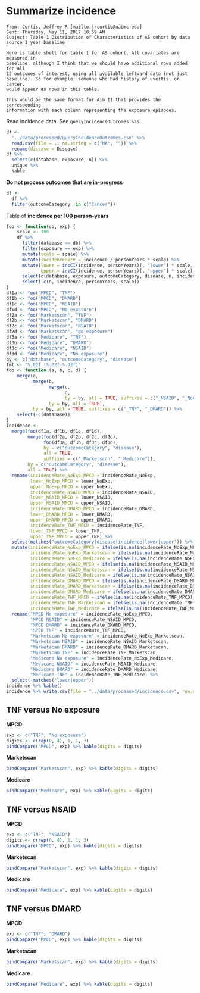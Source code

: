 # Summarize incidence

```
From: Curtis, Jeffrey R [mailto:jrcurtis@uabmc.edu] 
Sent: Thursday, May 11, 2017 10:59 AM
Subject: Table 1 Distribution of Characteristics of AS cohort by data source 1 year baseline

Here is table shell for table 1 for AS cohort. All covariates are measured in
baseline, although I think that we should have additional rows added for all
13 outcomes of interest, using all available leftward data (not just
baseline). So for example, someone who had history of uveitis, or cancer,
would appear as rows in this table.

This would be the same format for Aim II that provides the corresponding
information with each column representing the exposure episodes.
```

Read incidence data.
See `queryIncidenceOutcomes.sas`.

```r
df <-
  "../data/processed/queryIncidenceOutcomes.csv" %>% 
  read.csv(file = ., na.string = c("NA", "")) %>% 
  rename(disease = Disease)
df %>% 
  select(c(database, exposure, n)) %>% 
  unique %>% 
  kable
```

**Do not process outcomes that are in-progress**

```r
df <-
  df %>% 
  filter(outcomeCategory !in c("Cancer"))
```

Table of **incidence per 100 person-years**

```r
foo <- function(db, exp) {
    scale <- 100
    df %>% 
      filter(database == db) %>% 
      filter(exposure == exp) %>%
      mutate(scale = scale) %>% 
      mutate(incidenceRate = incidence / personYears * scale) %>% 
      mutate(lower = incCI(incidence, personYears)[, "lower"] * scale,
             upper = incCI(incidence, personYears)[, "upper"] * scale) %>% 
      select(c(database, exposure, outcomeCategory, disease, n, incidence, personYears, scale, incidenceRate, lower, upper)) %>% 
      select(-c(n, incidence, personYears, scale))
}
df1a <- foo("MPCD", "TNF")
df1b <- foo("MPCD", "DMARD")
df1c <- foo("MPCD", "NSAID")
df1d <- foo("MPCD", "No exposure")
df2a <- foo("Marketscan", "TNF")
df2b <- foo("Marketscan", "DMARD")
df2c <- foo("Marketscan", "NSAID")
df2d <- foo("Marketscan", "No exposure")
df3a <- foo("Medicare", "TNF")
df3b <- foo("Medicare", "DMARD")
df3c <- foo("Medicare", "NSAID")
df3d <- foo("Medicare", "No exposure")
by <- c("database", "outcomeCategory", "disease")
fmt <- "%.02f (%.02f-%.02f)"
foo <- function (a, b, c, d) {
    merge(a, 
          merge(b, 
                merge(c, 
                      d, 
                      by = by, all = TRUE, suffixes = c("_NSAID", "_NoExp")),
                by = by, all = TRUE), 
          by = by, all = TRUE, suffixes = c("_TNF", "_DMARD")) %>% 
    select(-c(database))
}
incidence <- 
  merge(foo(df1a, df1b, df1c, df1d), 
        merge(foo(df2a, df2b, df2c, df2d),
              foo(df3a, df3b, df3c, df3d),
              by = c("outcomeCategory", "disease"),
              all = TRUE,
              suffixes = c("_Marketscan", "_Medicare")),
        by = c("outcomeCategory", "disease"),
        all = TRUE) %>% 
  rename(incidenceRate_NoExp_MPCD = incidenceRate_NoExp,
         lower_NoExp_MPCD = lower_NoExp,
         upper_NoExp_MPCD = upper_NoExp,
         incidenceRate_NSAID_MPCD = incidenceRate_NSAID,
         lower_NSAID_MPCD = lower_NSAID,
         upper_NSAID_MPCD = upper_NSAID,
         incidenceRate_DMARD_MPCD = incidenceRate_DMARD,
         lower_DMARD_MPCD = lower_DMARD,
         upper_DMARD_MPCD = upper_DMARD,
         incidenceRate_TNF_MPCD = incidenceRate_TNF,
         lower_TNF_MPCD = lower_TNF,
         upper_TNF_MPCD = upper_TNF) %>%
  select(matches("outcomeCategory|disease|incidence|lower|upper")) %>% 
  mutate(incidenceRate_NoExp_MPCD = ifelse(is.na(incidenceRate_NoExp_MPCD), "0", sprintf(fmt, incidenceRate_NoExp_MPCD, lower_NoExp_MPCD, upper_NoExp_MPCD)),
         incidenceRate_NoExp_Marketscan = ifelse(is.na(incidenceRate_NoExp_Marketscan), "0", sprintf(fmt, incidenceRate_NoExp_Marketscan, lower_NoExp_Marketscan, upper_NoExp_Marketscan)),
         incidenceRate_NoExp_Medicare = ifelse(is.na(incidenceRate_NoExp_Medicare), "0", sprintf(fmt, incidenceRate_NoExp_Medicare, lower_NoExp_Medicare, upper_NoExp_Medicare)),
         incidenceRate_NSAID_MPCD = ifelse(is.na(incidenceRate_NSAID_MPCD), "0", sprintf(fmt, incidenceRate_NSAID_MPCD, lower_NSAID_MPCD, upper_NSAID_MPCD)),
         incidenceRate_NSAID_Marketscan = ifelse(is.na(incidenceRate_NSAID_Marketscan), "0", sprintf(fmt, incidenceRate_NSAID_Marketscan, lower_NSAID_Marketscan, upper_NSAID_Marketscan)),
         incidenceRate_NSAID_Medicare = ifelse(is.na(incidenceRate_NSAID_Medicare), "0", sprintf(fmt, incidenceRate_NSAID_Medicare, lower_NSAID_Medicare, upper_NSAID_Medicare)),
         incidenceRate_DMARD_MPCD = ifelse(is.na(incidenceRate_DMARD_MPCD), "0", sprintf(fmt, incidenceRate_DMARD_MPCD, lower_DMARD_MPCD, upper_DMARD_MPCD)),
         incidenceRate_DMARD_Marketscan = ifelse(is.na(incidenceRate_DMARD_Marketscan), "0", sprintf(fmt, incidenceRate_DMARD_Marketscan, lower_DMARD_Marketscan, upper_DMARD_Marketscan)),
         incidenceRate_DMARD_Medicare = ifelse(is.na(incidenceRate_DMARD_Medicare), "0", sprintf(fmt, incidenceRate_DMARD_Medicare, lower_DMARD_Medicare, upper_DMARD_Medicare)),
         incidenceRate_TNF_MPCD = ifelse(is.na(incidenceRate_TNF_MPCD), "0", sprintf(fmt, incidenceRate_TNF_MPCD, lower_TNF_MPCD, upper_TNF_MPCD)),
         incidenceRate_TNF_Marketscan = ifelse(is.na(incidenceRate_TNF_Marketscan), "0", sprintf(fmt, incidenceRate_TNF_Marketscan, lower_TNF_Marketscan, upper_TNF_Marketscan)),
         incidenceRate_TNF_Medicare = ifelse(is.na(incidenceRate_TNF_Medicare), "0", sprintf(fmt, incidenceRate_TNF_Medicare, lower_TNF_Medicare, upper_TNF_Medicare))) %>% 
  rename("MPCD No exposure" = incidenceRate_NoExp_MPCD,
         "MPCD NSAID" = incidenceRate_NSAID_MPCD,
         "MPCD DMARD" = incidenceRate_DMARD_MPCD,
         "MPCD TNF" = incidenceRate_TNF_MPCD,
         "Marketscan No exposure" = incidenceRate_NoExp_Marketscan,
         "Marketscan NSAID" = incidenceRate_NSAID_Marketscan,
         "Marketscan DMARD" = incidenceRate_DMARD_Marketscan,
         "Marketscan TNF" = incidenceRate_TNF_Marketscan,
         "Medicare No exposure" = incidenceRate_NoExp_Medicare,
         "Medicare NSAID" = incidenceRate_NSAID_Medicare,
         "Medicare DMARD" = incidenceRate_DMARD_Medicare,
         "Medicare TNF" = incidenceRate_TNF_Medicare) %>% 
  select(-matches("lower|upper"))
incidence %>% kable()
incidence %>% write.csv(file = "../data/processed/incidence.csv", row.names = FALSE, na = "0")
```

## **TNF** versus **No exposure**

**MPCD**

```r
exp <- c("TNF", "No exposure")
digits <- c(rep(0, 4), 1, 1, 3)
bindCompare("MPCD", exp) %>% kable(digits = digits)
```

**Marketscan**

```r
bindCompare("Marketscan", exp) %>% kable(digits = digits)
```

**Medicare**

```r
bindCompare("Medicare", exp) %>% kable(digits = digits)
```

## **TNF** versus **NSAID**

**MPCD**

```r
exp <- c("TNF", "NSAID")
digits <- c(rep(0, 4), 1, 1, 3)
bindCompare("MPCD", exp) %>% kable(digits = digits)
```

**Marketscan**

```r
bindCompare("Marketscan", exp) %>% kable(digits = digits)
```

**Medicare**

```r
bindCompare("Medicare", exp) %>% kable(digits = digits)
```

## **TNF** versus **DMARD**

**MPCD**

```r
exp <- c("TNF", "DMARD")
bindCompare("MPCD", exp) %>% kable(digits = digits)
```

**Marketscan**

```r
bindCompare("Marketscan", exp) %>% kable(digits = digits)
```

**Medicare**

```r
bindCompare("Medicare", exp) %>% kable(digits = digits)
```
